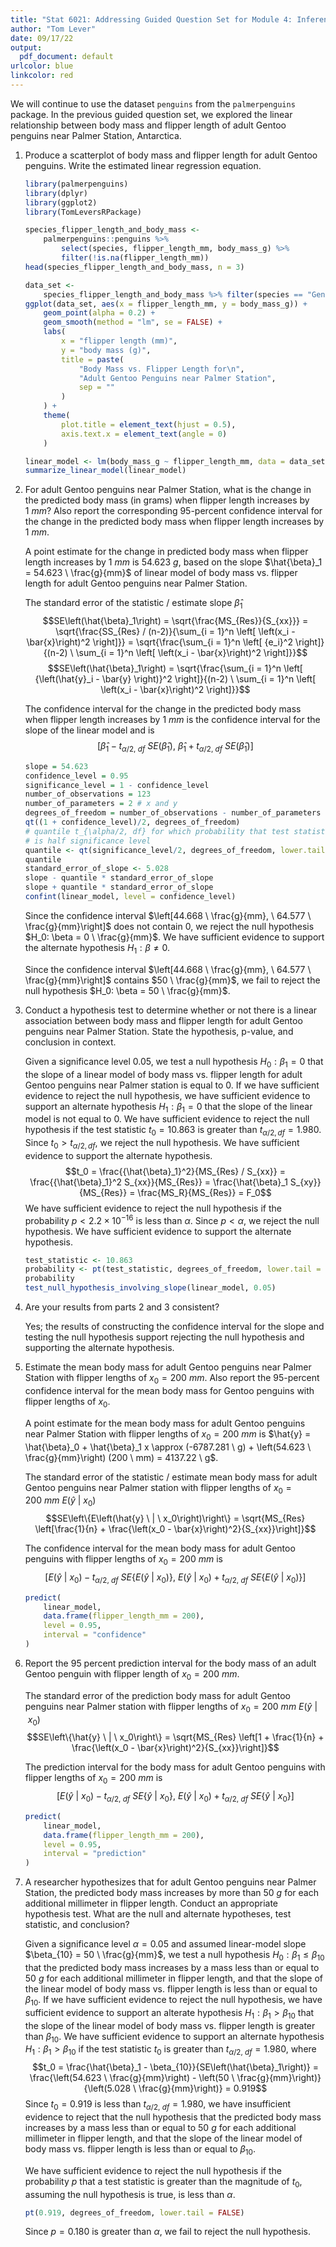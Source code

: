 ```yaml
---
title: "Stat 6021: Addressing Guided Question Set for Module 4: Inference with Simple Linear Regression"
author: "Tom Lever"
date: 09/17/22
output:
  pdf_document: default
urlcolor: blue
linkcolor: red
---
```


We will continue to use the dataset `penguins` from the `palmerpenguins` package. In the previous guided question set, we explored the linear relationship between body mass and flipper length of adult Gentoo penguins near Palmer Station, Antarctica.
    
1. Produce a scatterplot of body mass and flipper length for adult Gentoo penguins. Write the estimated linear regression equation.
   
    ```r
    library(palmerpenguins)
    library(dplyr)
    library(ggplot2)
    library(TomLeversRPackage)
    
    species_flipper_length_and_body_mass <-
        palmerpenguins::penguins %>%
            select(species, flipper_length_mm, body_mass_g) %>%
            filter(!is.na(flipper_length_mm))
    head(species_flipper_length_and_body_mass, n = 3)
    
    data_set <-
        species_flipper_length_and_body_mass %>% filter(species == "Gentoo")
    ggplot(data_set, aes(x = flipper_length_mm, y = body_mass_g)) +
        geom_point(alpha = 0.2) +
        geom_smooth(method = "lm", se = FALSE) +
        labs(
            x = "flipper length (mm)",
            y = "body mass (g)",
            title = paste(
                "Body Mass vs. Flipper Length for\n",
                "Adult Gentoo Penguins near Palmer Station",
                sep = ""
            )
        ) +
        theme(
            plot.title = element_text(hjust = 0.5),
            axis.text.x = element_text(angle = 0)
        )
    
    linear_model <- lm(body_mass_g ~ flipper_length_mm, data = data_set)
    summarize_linear_model(linear_model)
    ```
    
2. For adult Gentoo penguins near Palmer Station, what is the change in the predicted body mass (in grams)
   when flipper length increases by $1 \ mm$?
   Also report the corresponding 95-percent confidence interval for the change in the predicted body mass
   when flipper length increases by $1 \ mm$.
   
   A point estimate for the change in predicted body mass when flipper length increases by $1 \ mm$ is $54.623 \ g$,
   based on the slope $\hat{\beta}_1 = 54.623 \ \frac{g}{mm}$ of linear model of body mass vs. flipper length for adult Gentoo penguins near Palmer Station.
   
   The standard error of the statistic / estimate slope $\hat{\beta}_1$
   $$SE\left(\hat{\beta}_1\right) = \sqrt{\frac{MS_{Res}}{S_{xx}}} = \sqrt{\frac{SS_{Res} / (n-2)}{\sum_{i = 1}^n \left[ \left(x_i - \bar{x}\right)^2 \right]}} = \sqrt{\frac{\sum_{i = 1}^n \left[ {e_i}^2 \right]}{(n-2) \ \sum_{i = 1}^n \left[ \left(x_i - \bar{x}\right)^2 \right]}}$$
   $$SE\left(\hat{\beta}_1\right) = \sqrt{\frac{\sum_{i = 1}^n \left[ {\left(\hat{y}_i - \bar{y} \right)}^2 \right]}{(n-2) \ \sum_{i = 1}^n \left[ \left(x_i - \bar{x}\right)^2 \right]}}$$
   
   The confidence interval for the change in the predicted body mass when flipper length increases by $1 \ mm$ is
   the confidence interval for the slope of the linear model and is
   $$\left[\hat{\beta}_1 - t_{\alpha/2, \ df} \ SE\left(\hat{\beta}_1\right), \ \hat{\beta}_1 + t_{\alpha/2, \ df} \ SE\left(\hat{\beta}_1\right)\right]$$
   
    ```r
    slope = 54.623
    confidence_level = 0.95
    significance_level = 1 - confidence_level
    number_of_observations = 123
    number_of_parameters = 2 # x and y
    degrees_of_freedom = number_of_observations - number_of_parameters
    qt((1 + confidence_level)/2, degrees_of_freedom)
    # quantile t_{\alpha/2, df} for which probability that test statistic is greater
    # is half significance level
    quantile <- qt(significance_level/2, degrees_of_freedom, lower.tail = FALSE)
    quantile
    standard_error_of_slope <- 5.028
    slope - quantile * standard_error_of_slope
    slope + quantile * standard_error_of_slope
    confint(linear_model, level = confidence_level)
    ```
    
    Since the confidence interval $\left[44.668 \ \frac{g}{mm}, \ 64.577 \ \frac{g}{mm}\right]$ does not contain 0, we reject the null hypothesis $H_0: \beta = 0 \ \frac{g}{mm}$.
    We have sufficient evidence to support the alternate hypothesis $H_1: \beta \neq 0$.
    
    Since the confidence interval $\left[44.668 \ \frac{g}{mm}, \ 64.577 \ \frac{g}{mm}\right]$ contains $50 \ \frac{g}{mm}$, we fail to reject the null hypothesis $H_0: \beta = 50 \ \frac{g}{mm}$.
    
3. Conduct a hypothesis test to determine whether or not there is a linear association between body mass and flipper length
   for adult Gentoo penguins near Palmer Station. State the hypothesis, p-value, and conclusion in context.
   
   Given a significance level 0.05,
   we test a null hypothesis $H_0: \beta_1 = 0$ that the slope of a linear model of body mass vs. flipper length for adult Gentoo penguins
   near Palmer station is equal to 0.
   If we have sufficient evidence to reject the null hypothesis, we have sufficient evidence to support an alternate hypothesis
   $H_1: \beta_1 = 0$ that the slope of the linear model is not equal to 0.
   We have sufficient evidence to reject the null hypothesis if the test statistic $t_0 = 10.863$ is greater than $t_{\alpha/2, df} = 1.980$.
   Since $t_0 > t_{\alpha/2, df}$, we reject the null hypothesis. We have sufficient evidence to support the alternate hypothesis.
   $$t_0 = \frac{{\hat{\beta}_1}^2}{MS_{Res} / S_{xx}} = \frac{{\hat{\beta}_1}^2 S_{xx}}{MS_{Res}} = \frac{\hat{\beta}_1 S_{xy}}{MS_{Res}} = \frac{MS_R}{MS_{Res}} = F_0$$
   We have sufficient evidence to reject the null hypothesis if the probability $p < 2.2 \times 10^{-16}$ is less than $\alpha$.
   Since $p < \alpha$, we reject the null hypothesis. We have sufficient evidence to support the alternate hypothesis.
   
    ```r
    test_statistic <- 10.863
    probability <- pt(test_statistic, degrees_of_freedom, lower.tail = FALSE)
    probability
    test_null_hypothesis_involving_slope(linear_model, 0.05)
    ```
    
4. Are your results from parts 2 and 3 consistent?

   Yes; the results of constructing the confidence interval for the slope and testing the null hypothesis support rejecting the null hypothesis
   and supporting the alternate hypothesis.
   
5. Estimate the mean body mass for adult Gentoo penguins near Palmer Station with flipper lengths of $x_0 = 200 \ mm$.
   Also report the 95-percent confidence interval for the mean body mass for Gentoo penguins with flipper lengths of $x_0$.
   
   A point estimate for the mean body mass for adult Gentoo penguins near Palmer Station with flipper lengths of $x_0 = 200 \ mm$ is
   $\hat{y} = \hat{\beta}_0 + \hat{\beta}_1 x \approx (-6787.281 \ g) + \left(54.623 \ \frac{g}{mm}\right) (200 \ mm) = 4137.22 \ g$.
   
   The standard error of the statistic / estimate mean body mass for adult Gentoo penguins near Palmer station with flipper lengths of $x_0 = 200 \ mm$
   $E\left(\hat{y} \ | \ x_0\right)$
   $$SE\left\{E\left(\hat{y} \ | \ x_0\right)\right\} = \sqrt{MS_{Res} \left[\frac{1}{n} + \frac{\left(x_0 - \bar{x}\right)^2}{S_{xx}}\right]}$$
   
   The confidence interval for the mean body mass for adult Gentoo penguins with flipper lengths of $x_0 = 200 \ mm$ is
   $$\left[ E\left(\hat{y} \ | \ x_0\right) - t_{\alpha/2, \ df} \ SE\left\{E\left(\hat{y} \ | \ x_0\right)\right\}, \ E\left(\hat{y} \ | \ x_0\right) + t_{\alpha/2, \ df} \ SE\left\{E\left(\hat{y} \ | \ x_0\right)\right\} \right]$$
   
    ```r
    predict(
        linear_model,
        data.frame(flipper_length_mm = 200),
        level = 0.95,
        interval = "confidence"
    )
    ```
    
6. Report the 95 percent prediction interval for the body mass of an adult Gentoo penguin with flipper length of $x_0 = 200 \ mm$.

   The standard error of the prediction body mass for adult Gentoo penguins near Palmer station with flipper lengths of $x_0 = 200 \ mm$
   $E\left(\hat{y} \ | \ x_0\right)$
   $$SE\left\{\hat{y} \ | \ x_0\right\} = \sqrt{MS_{Res} \left[1 + \frac{1}{n} + \frac{\left(x_0 - \bar{x}\right)^2}{S_{xx}}\right]}$$
   
   The prediction interval for the body mass for adult Gentoo penguins with flipper lengths of $x_0 = 200 \ mm$ is
   $$\left[ E\left(\hat{y} \ | \ x_0\right) - t_{\alpha/2, \ df} \ SE\left\{\hat{y} \ | \ x_0\right\}, \ E\left(\hat{y} \ | \ x_0\right) + t_{\alpha/2, \ df} \ SE\left\{\hat{y} \ | \ x_0\right\} \right]$$
   
    ```r
    predict(
        linear_model,
        data.frame(flipper_length_mm = 200),
        level = 0.95,
        interval = "prediction"
    )
    ```
    
7. A researcher hypothesizes that for adult Gentoo penguins near Palmer Station, the predicted body mass increases by more than $50 \ g$
   for each additional millimeter in flipper length. Conduct an appropriate hypothesis test. What are the null and alternate hypotheses,
   test statistic, and conclusion?
   
   Given a significance level $\alpha = 0.05$ and assumed linear-model slope $\beta_{10} = 50 \ \frac{g}{mm}$, we test a null hypothesis
   $H_0: \beta_1 \leq \beta_{10}$ that the predicted body mass increases by a mass less than or equal to $50 \ g$
   for each additional millimeter in flipper length, and that the slope of the linear model of body mass vs. flipper length
   is less than or equal to $\beta_{10}$. If we have sufficient evidence to reject the null hypothesis, we have sufficient evidence
   to support an alterate hypothesis $H_1: \beta_1 > \beta_{10}$ that the slope of the linear model
   of body mass vs. flipper length is greater than $\beta_{10}$. We have sufficient evidence to support an alternate hypothesis
   $H_1: \beta_1 > \beta_{10}$ if the test statistic $t_0$ is greater than $t_{\alpha/2, \ df} = 1.980$, where
   $$t_0 = \frac{\hat{\beta}_1 - \beta_{10}}{SE\left(\hat{\beta}_1\right)} = \frac{\left(54.623 \ \frac{g}{mm}\right) - \left(50 \ \frac{g}{mm}\right)}{\left(5.028 \ \frac{g}{mm}\right)} = 0.919$$
   Since $t_0 = 0.919$ is less than $t_{\alpha/2, \ df} = 1.980$, we have insufficient evidence to reject that the null hypothesis
   that the predicted body mass increases by a mass less than or equal to $50 \ g$ for each additional millimeter in flipper length,
   and that the slope of the linear model of body mass vs. flipper length is less than or equal to $\beta_{10}$.
   
   We have sufficient evidence to reject the null hypothesis if the probability $p$ that a test statistic is greater than the magnitude of $t_0$,
   assuming the null hypothesis is true, is less than $\alpha$.
   
    ```r
    pt(0.919, degrees_of_freedom, lower.tail = FALSE)
    ```
    
    Since $p = 0.180$ is greater than $\alpha$, we fail to reject the null hypothesis.